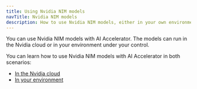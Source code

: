```yaml
---
title: Using Nvidia NIM models
navTitle: Nvidia NIM models
description: How to use Nvidia NIM models, either in your own environment or in the Nvidia cloud, with AI Accelerator Pipelines.
---
```


You can use Nvidia NIM models with AI Accelerator. The models can run in the Nvidia cloud or in your environment under your control.

You can learn how to use Nvidia NIM models with AI Accelerator in both scenarios:

* [In the Nvidia cloud](using-nim-in-nvidia-cloud)
* [In your environment](using-nim-in-your-environment)
